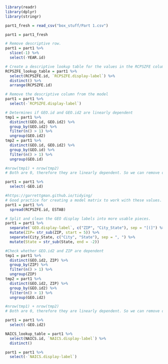 ```r
library(readr)
library(dplyr)
library(stringr)
```


```r
part1_fresh = read_csv("box_stuff/Part 1.csv")
```

```r
part1 = part1_fresh

# Remove descriptive row.
part1 = part1 %>%
  slice(-1) %>%
  select(-YEAR.id)

# Create a descriptive lookup table for the values in the RCPSZFE columns.
RCPSZFE_lookup_table = part1 %>%
  select(RCPSZFE.id, `RCPSZFE.display-label`) %>%
  distinct() %>%
  arrange(RCPSZFE.id)

# Remove the descriptive column from the model
part1 = part1 %>%
  select(-`RCPSZFE.display-label`)

# Determines if GEO.id and GEO.id2 are linearly dependent
tmp1 = part1 %>%
  distinct(GEO.id, GEO.id2) %>%
  group_by(GEO.id2) %>%
  filter(n() > 1) %>%
  ungroup(GEO.id2)
tmp2 = part1 %>%
  distinct(GEO.id, GEO.id2) %>%
  group_by(GEO.id) %>%
  filter(n() > 1) %>%
  ungroup(GEO.id)

#nrow(tmp1) + nrow(tmp2)
# Both are 0, therefore they are linearly dependent. So we can remove one.

part1 = part1 %>%
  select(-GEO.id)

#https://garrettgman.github.io/tidying/
# Good practice for creating a model matrix to work with these values.
part1 = part1 %>%
  spread(RCPSZFE.id, ESTAB)

# Split and clean the GEO display labels into more usable pieces.
part1 = part1 %>%
  separate(`GEO.display-label`, c("ZIP", "City_State"), sep = "[(]") %>%
  mutate(ZIP= str_sub(ZIP, start = 5)) %>%
  separate(City_State, c("City", "State"), sep = ", ") %>%
  mutate(State = str_sub(State, end = -2))

#Check whether GEO.id2 and ZIP are dependent
tmp1 = part1 %>%
  distinct(GEO.id2, ZIP) %>%
  group_by(ZIP) %>%
  filter(n() > 1) %>%
  ungroup(ZIP)
tmp2 = part1 %>%
  distinct(GEO.id2, ZIP) %>%
  group_by(GEO.id2) %>%
  filter(n() > 1) %>%
  ungroup(GEO.id2)

#nrow(tmp1) + nrow(tmp2)
# Both are 0, therefore they are linearly dependent. So we can remove one.

part1 = part1 %>%
  select(-GEO.id2)

NAICS_lookup_table = part1 %>%
  select(NAICS.id, `NAICS.display-label`) %>%
  distinct()

part1 = part1 %>%
  select(-`NAICS.display-label`)
```

